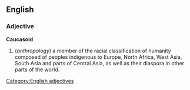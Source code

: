 ==English==
===Adjective===
[[Category:English adjectives]]
'''Caucasoid'''
#(''anthropology'') a member of the racial classification of humanity composed of peoples indigenous to Europe, North Africa, West Asia, South Asia and parts of Central Asia, as well as their diaspora in other parts of the world.